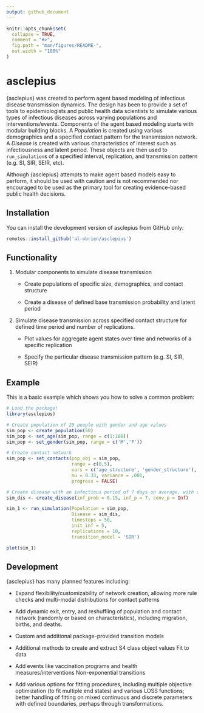 ```yaml
---
output: github_document
---
```


<!--  `devtools::build_readme()` is handy for this. You could also use GitHub Actions to re-render `README.Rmd` every time you push. An example workflow can be found here: <https://github.com/r-lib/actions/tree/v1/examples>. -->

```r
knitr::opts_chunk$set(
  collapse = TRUE,
  comment = "#>",
  fig.path = "man/figures/README-",
  out.width = "100%"
)
```

# **asclepius**

<!-- badges: start -->

<!-- badges: end -->

{asclepius} was created to perform agent based modeling of infectious disease transmission dynamics. The design has been to provide a set of tools to epidemiologists and public health data scientists to simulate various types of infectious diseases across varying populations and interventions/events. Components of the agent based modeling starts with modular building blocks. A *Population* is created using various demographics and a specified contact pattern for the transmission network. A *Disease* is created with various characteristics of interest such as infectiousness and latent period. These objects are then used to `run_simulation`s of a specified interval, replication, and transmission pattern (e.g. SI, SIR, SEIR, etc).

Although {asclepius} attempts to make agent based models easy to perform, it should be used with caution and is not recommended nor encouraged to be used as the primary tool for creating evidence-based public health decisions.

## Installation

You can install the development version of asclepius from GitHub only:

``` r
remotes::install_github('al-obrien/asclepius')
```

## Functionality

1.  Modular components to simulate disease transmission

    -   Create populations of specific size, demographics, and contact structure

    -   Create a disease of defined base transmission probability and latent period

2.  Simulate disease transmission across specified contact structure for defined time period and number of replications.

    -   Plot values for aggregate agent states over time and networks of a specific replication

    -   Specify the particular disease transmission pattern (e.g. SI, SIR, SEIR)

## Example

This is a basic example which shows you how to solve a common problem:

```r

# Load the package!
library(asclepius)

# Create population of 20 people with gender and age values
sim_pop <- create_population(50) 
sim_pop <- set_age(sim_pop, range = c(1:100))
sim_pop <- set_gender(sim_pop, range = c('M','F'))

# Create contact network
sim_pop <- set_contacts(pop_obj = sim_pop,
                        range = c(0,5),
                        vars = c('age_structure', 'gender_structure'),
                        mu = 0.33, variance = .001,
                        progress = FALSE)

# Create disease with an infectious period of 7 days on average, with sterilizing immunity
sim_dis <- create_disease(inf_prob = 0.15, inf_p = 7, conv_p = Inf)

sim_1 <- run_simulation(Population = sim_pop,
                        Disease = sim_dis,
                        timesteps = 50,
                        init_inf = 5,
                        replications = 10,
                        transition_model = 'SIR')

plot(sim_1)

```

## Development

{asclepius} has many planned features including:

-   Expand flexibility/customizability of network creation, allowing more rule checks and multi-modal distributions for contact patterns

-   Add dynamic exit, entry, and reshuffling of population and contact network (randomly or based on characteristics), including migration, births, and deaths.

-   Custom and additional package-provided transition models

-   Additional methods to create and extract S4 class object values Fit to data

-   Add events like vaccination programs and health measures/interventions Non-exponential transitions

-   Add various options for fitting procedures, including multiple objective optimization (to fit multiple end states) and various LOSS functions; better handling of fitting on mixed continuous and discrete parameters with defined boundaries, perhaps through transformations.
